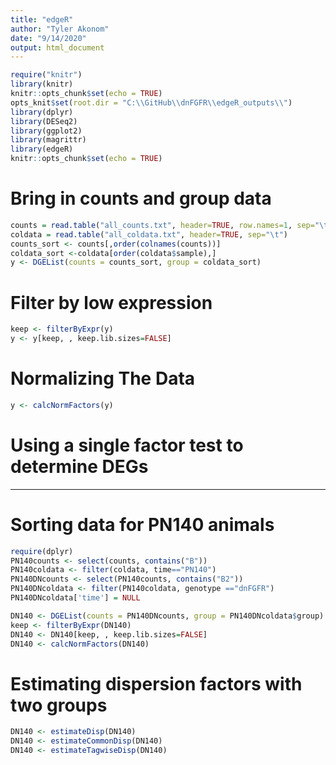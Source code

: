 ```yaml
---
title: "edgeR"
author: "Tyler Akonom"
date: "9/14/2020"
output: html_document
---
```


```r
require("knitr")
library(knitr)
knitr::opts_chunk$set(echo = TRUE)
opts_knit$set(root.dir = "C:\\GitHub\\dnFGFR\\edgeR_outputs\\")
library(dplyr)
library(DESeq2)
library(ggplot2)
library(magrittr)
library(edgeR)
knitr::opts_chunk$set(echo = TRUE)
```


# Bring in counts and group data
```r
counts = read.table("all_counts.txt", header=TRUE, row.names=1, sep="\t")
coldata = read.table("all_coldata.txt", header=TRUE, sep="\t")
counts_sort <- counts[,order(colnames(counts))]
coldata_sort <-coldata[order(coldata$sample),]
y <- DGEList(counts = counts_sort, group = coldata_sort)
```


# Filter by low expression
```r
keep <- filterByExpr(y)
y <- y[keep, , keep.lib.sizes=FALSE]
```


# Normalizing The Data
```r
y <- calcNormFactors(y)
```


# Using a single factor test to determine DEGs
_____________________________________________________________________________


# Sorting data for PN140 animals
```r
require(dplyr)
PN140counts <- select(counts, contains("B"))
PN140coldata <- filter(coldata, time=="PN140")
PN140DNcounts <- select(PN140counts, contains("B2"))
PN140DNcoldata <- filter(PN140coldata, genotype =="dnFGFR")
PN140DNcoldata['time'] = NULL

DN140 <- DGEList(counts = PN140DNcounts, group = PN140DNcoldata$group)
keep <- filterByExpr(DN140)
DN140 <- DN140[keep, , keep.lib.sizes=FALSE]
DN140 <- calcNormFactors(DN140)
```


# Estimating dispersion factors with two groups
```r

DN140 <- estimateDisp(DN140)
DN140 <- estimateCommonDisp(DN140)
DN140 <- estimateTagwiseDisp(DN140)
```




